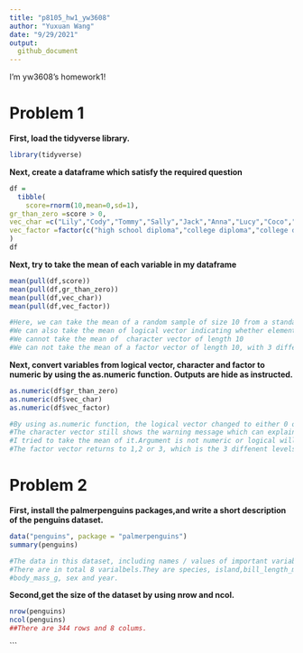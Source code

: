 ```yaml
---
title: "p8105_hw1_yw3608"
author: "Yuxuan Wang"  
date: "9/29/2021"
output:
  github_document
---
```

I'm yw3608's homework1! 

# Problem 1
**First, load the tidyverse library.**
```r
library(tidyverse)
```

**Next, create a dataframe which satisfy the required question**

```r

df = 
  tibble(
    score=rnorm(10,mean=0,sd=1),
gr_than_zero =score > 0,
vec_char =c("Lily","Cody","Tommy","Sally","Jack","Anna","Lucy","Coco","Jerry","Stella"),
vec_factor =factor(c("high school diploma","college diploma","college diploma","college diploma","college diploma","college diploma","high school diploma","postgraduate diploma","postgraduate diploma","high school diploma"))
)
df
```


**Next, try to take the mean of each variable in my dataframe**

```r
mean(pull(df,score))
mean(pull(df,gr_than_zero))
mean(pull(df,vec_char))
mean(pull(df,vec_factor))

```


```r
#Here, we can take the mean of a random sample of size 10 from a standard Normal distribution
#We can also take the mean of logical vector indicating whether elements of the sample are greater than 0
#We cannot take the mean of  character vector of length 10
#We can not take the mean of a factor vector of length 10, with 3 different factor “levels”**

```


**Next, convert variables from logical vector, character and factor  to numeric by using the as.numeric function. Outputs are hide as instructed.**

```r
as.numeric(df$gr_than_zero)
as.numeric(df$vec_char)
as.numeric(df$vec_factor)

```

```r
#By using as.numeric function, the logical vector changed to either 0 or 1, which means that TRUE OR FALSE. 
#The character vector still shows the warning message which can explain the warning message as 
#I tried to take the mean of it.Argument is not numeric or logical will return NA.
#The factor vector returns to 1,2 or 3, which is the 3 diffenent levels.
```

# Problem 2
**First, install the palmerpenguins packages,and write a short description of the penguins dataset.**
```r
data("penguins", package = "palmerpenguins")
summary(penguins)
```

```r
#The data in this dataset, including names / values of important variables
#There are in total 8 varialbels.They are species, island,bill_length_mm,bill_depth_mm,flipper_length_mm
#body_mass_g, sex and year.

```

**Second,get the size of the dataset by using nrow and ncol.**
```r
nrow(penguins)
ncol(penguins)
##There are 344 rows and 8 colums.
```
```


